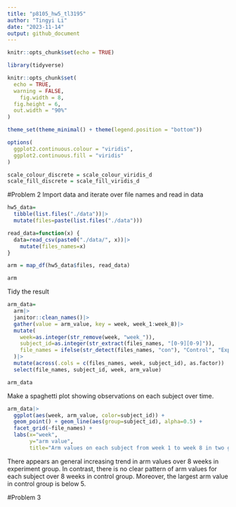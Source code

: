 ```yaml
---
title: "p8105_hw5_tl3195"
author: "Tingyi Li"
date: "2023-11-14"
output: github_document
---
```


```r
knitr::opts_chunk$set(echo = TRUE)

library(tidyverse)

knitr::opts_chunk$set(
  echo = TRUE,
  warning = FALSE,
	fig.width = 8, 
  fig.height = 6,
  out.width = "90%"
)

theme_set(theme_minimal() + theme(legend.position = "bottom"))

options(
  ggplot2.continuous.colour = "viridis",
  ggplot2.continuous.fill = "viridis"
)

scale_colour_discrete = scale_colour_viridis_d
scale_fill_discrete = scale_fill_viridis_d
```

#Problem 2
Import data and iterate over file names and read in data
```r
hw5_data=
  tibble(list.files("./data"))|>
  mutate(files=paste(list.files("./data")))

read_data=function(x) {
  data=read_csv(paste0("./data/", x))|>
    mutate(files_names=x)
}

arm = map_df(hw5_data$files, read_data)

arm
```

Tidy the result
```r
arm_data=
  arm|>
  janitor::clean_names()|>
  gather(value = arm_value, key = week, week_1:week_8)|>
  mutate(
    week=as.integer(str_remove(week, "week_")),
    subject_id=as.integer(str_extract(files_names, "[0-9][0-9]")),
    file_names = ifelse(str_detect(files_names, "con"), "Control", "Experiment"),
  )|>
  mutate(across(.cols = c(files_names, week, subject_id), as.factor)) |>
  select(file_names, subject_id, week, arm_value)

arm_data
```


Make a spaghetti plot showing observations on each subject over time.
```r
arm_data|>
  ggplot(aes(week, arm_value, color=subject_id)) + 
  geom_point() + geom_line(aes(group=subject_id), alpha=0.5) +
  facet_grid(~file_names) +
  labs(x="week", 
       y="arm value",
       title="Arm values on each subject from week 1 to week 8 in two groups", col="subject id")

```

There appears an general increasing trend in arm values over 8 weeks in experiment group. In contrast, there is no clear pattern of arm values for each subject over 8 weeks in control group. Moreover, the largest arm value in control group is below 5.


#Problem 3




